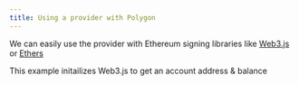 ```yaml
---
title: Using a provider with Polygon
---
```


We can easily use the provider with Ethereum signing libraries like [Web3.js](https://web3js.readthedocs.io/en/v1.7.1/) or
[Ethers](https://docs.ethers.io/v5/)

This example initailizes Web3.js to get an account address & balance
